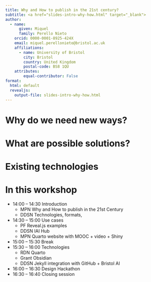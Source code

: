 ```yaml
---
title: Why and How to publish in the 21st century?
subtitle: <a href="slides-intro-why-how.html" target="_blank">
author: 
  - name:
      given: Miquel
      family: Perello Nieto
    orcid: 0000-0001-8925-424X
    email: miquel.perellonieto@bristol.ac.uk
    affiliations:
      - name: University of Bristol
        city: Bristol
        country: United Kingdom
        postal-code: BS8 1QU
    attributes:
        equal-contributor: False
format:
  html: default
  revealjs:
    output-file: slides-intro-why-how.html
---
```


# Why do we need new ways?

# What are possible solutions?

# Existing technologies

# In this workshop

<!-- {.smaller} -->

- 14:00 – 14:30 Introduction 
    - MPN Why and How to publish in the 21st Century
    - DDSN Technologies, formats, 
- 14:30 – 15:00 Use cases 
    - PF Reveal.js examples
    - DDSN IAI Hub
    - MPN Quarto website with MOOC + video + Shiny
- 15:00 – 15:30 Break  
- 15:30 – 16:00 Technologies  
    - RDN Quarto
    - Grant Obsidian
    - DDSN Jekyll integration with GitHub + Bristol AI
- 16:00 – 16:30 Design Hackathon  
- 16:30 – 16:40 Closing session 